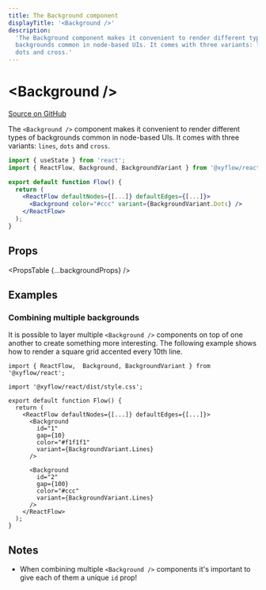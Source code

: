```yaml
---
title: The Background component
displayTitle: '<Background />'
description:
  'The Background component makes it convenient to render different types of
  backgrounds common in node-based UIs. It comes with three variants: lines,
  dots and cross.'
---
```



# &lt;Background />

[Source on GitHub](https://github.com/xyflow/xyflow/blob/v11/packages/background/src/Background.tsx/#L23)

The `<Background />` component makes it convenient to render different types of
backgrounds common in node-based UIs. It comes with three variants: `lines`,
`dots` and `cross`.

```jsx
import { useState } from 'react';
import { ReactFlow, Background, BackgroundVariant } from '@xyflow/react';

export default function Flow() {
  return (
    <ReactFlow defaultNodes={[...]} defaultEdges={[...]}>
      <Background color="#ccc" variant={BackgroundVariant.Dots} />
    </ReactFlow>
  );
}
```

## Props

<PropsTable {...backgroundProps} />

## Examples

### Combining multiple backgrounds

It is possible to layer multiple `<Background />` components on top of one another
to create something more interesting. The following example shows how to render a
square grid accented every 10th line.

```tsx
import { ReactFlow,  Background, BackgroundVariant } from '@xyflow/react';

import '@xyflow/react/dist/style.css';

export default function Flow() {
  return (
    <ReactFlow defaultNodes={[...]} defaultEdges={[...]}>
      <Background
        id="1"
        gap={10}
        color="#f1f1f1"
        variant={BackgroundVariant.Lines}
      />

      <Background
        id="2"
        gap={100}
        color="#ccc"
        variant={BackgroundVariant.Lines}
      />
    </ReactFlow>
  );
}
```

## Notes

- When combining multiple `<Background />` components it's important to give each
  of them a unique `id` prop!
